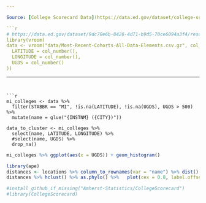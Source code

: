 ```yaml
---

Source: [College Scorecard Data](https://data.ed.gov/dataset/college-scorecard-all-data-files-through-6-2020/resources)

```r
# https://data.ed.gov/dataset/9dc70e6b-8426-4d71-b9d5-70ce6094a3f4/resource/823ac095-bdfc-41b0-b508-4e8fc3110082/download/most-recent-cohorts-all-data-elements_08032021.zip
library(vroom)
data <- vroom("data/Most-Recent-Cohorts-All-Data-Elements.csv.gz", col_types = cols(
  LATITUDE = col_number(),
  LONGITUDE = col_number(),
  UGDS = col_number()
))
```

---
```


```r
mi_colleges <- data %>% 
  filter(STABBR == "MI", !is.na(LATITUDE), !is.na(UGDS), UGDS > 500) %>% 
  mutate(name = glue("{INSTNM} ({CITY})"))

data_to_cluster <- mi_colleges %>% 
  select(name, LATITUDE, LONGITUDE) %>% 
  #select(name, UGDS) %>% 
  drop_na()
```


<!-- e sure to include variables related to student debt, number of students, graduation rate, and selectivity. -->

```r
mi_colleges %>% ggplot(aes(x = UGDS)) + geom_histogram()
```


```r
library(ape)
distances <- locations %>% column_to_rownames(var = "name") %>% dist()
distances %>% hclust() %>% as.phylo() %>%   plot(cex = 0.8, label.offset = 1)
```



```r
#install_github_if_missing("Amherst-Statistics/CollegeScorecard")
#library(CollegeScorecard)
```

